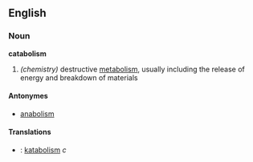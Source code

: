 ==English==
===Noun===
{{wikipedia}}
''' catabolism '''
# ''(chemistry)'' destructive [[metabolism]], usually including the release of energy and breakdown of materials

====Antonymes====
*[[anabolism]]

====Translations====
*{{sv}}: [[katabolism]] ''c''